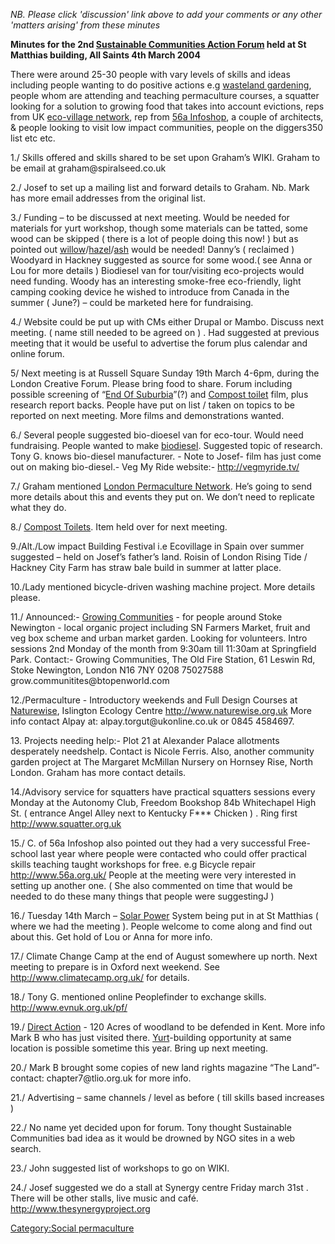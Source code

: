 ''NB. Please click 'discussion' link above to add your comments or any other 'matters arising' from these minutes''

'''Minutes for the 2nd [[London Skill Sharing and Sustainability Action Group|Sustainable Communities Action Forum]] held at St Matthias building, All Saints 4th March 2004'''

There were around 25-30 people with vary levels of skills and ideas including people wanting to do positive actions e.g [[Guerrilla gardening|wasteland gardening]], people whom are attending and teaching permaculture courses, a squatter looking for a solution to growing food that takes into account evictions, reps from UK [[eco-village network]], rep from [[56a Infoshop]], a couple of architects, & people looking to visit low impact communities, people on the diggers350 list etc etc. 

1./ Skills offered and skills shared  to be set upon Graham’s WIKI. Graham to be email at graham@spiralseed.co.uk

2./ Josef to set up a mailing list and forward details to Graham. Nb. Mark has more email addresses from the original list.

3./ Funding – to be discussed at next meeting. Would be needed for materials for yurt workshop, though some materials can be tatted, some wood can be skipped ( there is a lot of people doing this now! ) but as pointed out [[willow]]/[[hazel]]/[[ash]] would be needed! Danny’s ( reclaimed ) 
Woodyard in Hackney suggested as source for some wood.( see Anna or Lou for more details ) 
Biodiesel van for tour/visiting eco-projects would need funding.
Woody has an interesting smoke-free eco-friendly, light camping cooking device he wished to introduce from Canada in the summer ( June?) – could be marketed here for fundraising.

4./ Website could be put up with CMs either Drupal or Mambo. Discuss next meeting. 
( name still needed to be agreed on ) . Had suggested at previous meeting that it would be useful to advertise the forum plus calendar and online forum.

5/ Next meeting is at Russell Square Sunday 19th March 4-6pm, during the London Creative Forum. Please bring food to share. Forum including possible screening of “[[End Of Suburbia]]”(?) and [[Compost toilet]] film, plus research report backs. People have put on list / taken on topics to be reported on next meeting. More films and demonstrations wanted.

6./ Several people suggested bio-dioesel van for eco-tour. Would need fundraising. People wanted to make [[biodiesel]]. Suggested topic of research.  Tony G. knows bio-diesel manufacturer. - Note  to Josef- film has just come out on making bio-diesel.- Veg My Ride website:- http://vegmyride.tv/

7./ Graham mentioned [[London Permaculture Network]]. He’s going to send more details about this and events they put on. We don’t need to replicate what they do.

8./ [[Compost Toilets]]. Item held over for next meeting.

9./Alt./Low impact Building Festival i.e  Ecovillage in Spain over summer suggested – held on Josef’s father’s  land. 
Roisin of London Rising Tide / Hackney City Farm has straw bale build in summer at latter place.

10./Lady mentioned bicycle-driven washing machine project. More details please.

11./ Announced:- [[Growing Communities]] - for people around Stoke Newington - local organic project including SN Farmers Market, fruit and veg box scheme and urban market garden. Looking for volunteers. Intro sessions 2nd Monday of the month from 9:30am till 11:30am at Springfield Park. Contact:- Growing Communities, The Old Fire Station, 61 Leswin Rd, Stoke Newington, London N16 7NY 0208 75027588 grow.communitites@btopenworld.com 

12./Permaculture - Introductory weekends and Full Design Courses at [[Naturewise]], Islington Ecology Centre http://www.naturewise.org.uk  More info contact Alpay at: alpay.torgut@ukonline.co.uk or 0845 4584697.

13. Projects needing help:- Plot 21 at Alexander Palace allotments desperately needshelp. Contact is Nicole Ferris. Also, another community garden project at The Margaret McMillan Nursery on Hornsey Rise, North London. Graham has more contact details.

14./Advisory service for squatters have practical squatters sessions every Monday at the Autonomy Club, Freedom Bookshop 84b Whitechapel High St. ( entrance Angel Alley next to Kentucky F*** Chicken ) . Ring first http://www.squatter.org.uk

15./ C. of 56a Infoshop also pointed out they had a very successful Free-school last year where people were contacted who could offer practical skills teaching taught workshops for free. e.g Bicycle repair  http://www.56a.org.uk/  People at the meeting were very interested in setting up another one. ( She also commented on time that would be needed to do these many things that people were suggestingJ  )

16./ Tuesday 14th March – [[Solar Power]] System being put in at St Matthias ( where we had the meeting ). People welcome to come along and find out about this. Get hold of Lou or Anna for more info.
 
17./ Climate Change Camp at the end of August somewhere up north. Next meeting to prepare is in Oxford next weekend. See  http://www.climatecamp.org.uk/  for details.

18./ Tony G. mentioned online Peoplefinder to exchange skills. http://www.evnuk.org.uk/pf/

19./ [[Direct Action]] -  120 Acres of woodland to be defended in Kent. More info Mark B who has just visited there. [[Yurt]]-building opportunity at same location is possible sometime this year. Bring up next meeting.

20./ Mark B brought some copies of new land rights magazine “The Land”- contact: chapter7@tlio.org.uk for more info.

21./ Advertising – same channels / level as before ( till skills based increases )

22./ No name yet decided upon for forum. Tony thought Sustainable Communities bad idea as it would be drowned by NGO sites in a web search.

23./ John suggested list of workshops to go on WIKI.

24./ Josef suggested we do a stall at Synergy centre Friday march 31st . There will be other stalls, live music and café. http://www.thesynergyproject.org

{{attrib permawiki|EcoActionMinutes04Mar06}}

[[Category:Social permaculture]]
